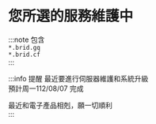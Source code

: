 # 您所選的服務維護中

:::note
包含  
`*.brid.gq`  
`*.brid.cf`  
:::

:::info 提醒
最近要進行伺服器維護和系統升級  
預計周一112/08/07 完成  

最近和電子產品相剋，願一切順利  
:::